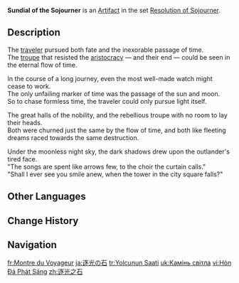 {{Artifact Infobox
|image = Item Sundial of the Sojourner.png
|set   = Resolution of Sojourner
|piece = Sands of Eon
}}
{{Description|A sundial that has survived the ages, always silently recording the cycles of the sun and moon as they pass through the sky.}}
'''Sundial of the Sojourner''' is an [[Artifact]] in the set [[Resolution of Sojourner]].

==Description==
The [[Sojourner|traveler]] pursued both fate and the inexorable passage of time.<br>The [[Wanderer's Troupe (Faction)|troupe]] that resisted the [[Lawrence Clan|aristocracy]] &mdash; and their end &mdash; could be seen in the eternal flow of time.

In the course of a long journey, even the most well-made watch might cease to work.<br>The only unfailing marker of time was the passage of the sun and moon.<br>So to chase formless time, the traveler could only pursue light itself.

The great halls of the nobility, and the rebellious troupe with no room to lay their heads.<br>Both were churned just the same by the flow of time, and both like fleeting dreams raced towards the same destruction.

Under the moonless night sky, the dark shadows drew upon the outlander's tired face.<br>"The songs are spent like arrows few, to the choir the curtain calls."<br>"Shall I ever see you smile anew, when the tower in the city square falls?"

==Other Languages==
{{Other Languages
|en      = Sundial of the Sojourner
|zhs     = 逐光之石
|zhs_rm  = Zhú Guāng zhī Shí
|zht     = 逐光之石
|zht_rm  = Zhú Guāng zhī Shí
|zh_tl   = Light-Chasing Stone
|ja      = 逐光の石
|ja_rm   = Chikukou no Ishi{{Assumed}}
|ja_tl   = Stone of the Lightchaser
|ko      = 빛을 좇는 돌
|ko_rm   = Bit-eul Jonneun Dol
|ko_tl   = Light-Chasing Stone
|es      = Piedra Atrapaluz
|es_tl   = Light-catching Stone
|fr      = Montre du Voyageur
|fr_tl   = Watch of the Traveler
|ru      = Солнечные часы временщика
|ru_tl   = Sundial of the Timeserver
|th      = Sundial of the Sojourner
|vi      = Hòn Đá Phát Sáng
|vi_tl   = 
|de      = Stein der Lichtjagd
|de_tl   = Stone of the Luminous Hunt
|id      = Sundial of the Sojourner
|pt      = Pedra do Caçador da Luz
|pt_tl   = 
|tr      = Yolcunun Saati
|tr_tl   = Sojourner's Watch
|it      = Meridiana del viandante
|it_tl   = 
}}

==Change History==
{{Change History|1.0}}

==Navigation==
{{Artifact Set Navbox|Resolution of Sojourner}}

[[fr:Montre du Voyageur]]
[[ja:逐光の石]]
[[tr:Yolcunun Saati]]
[[uk:Камінь світла]]
[[vi:Hòn Đá Phát Sáng]]
[[zh:逐光之石]]